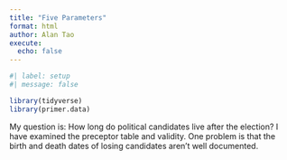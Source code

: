 ```yaml
---
title: "Five Parameters"
format: html
author: Alan Tao
execute:
  echo: false
---
```


```r
#| label: setup
#| message: false

library(tidyverse)
library(primer.data)
```

My question is: How long do political candidates live after the election? I have examined the preceptor table and validity. One problem is that the birth and death dates of losing candidates aren't well documented. 
